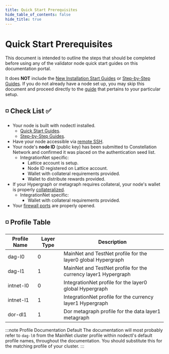 ```yaml
---
title: Quick Start Prerequisites
hide_table_of_contents: false
hide_title: true
---
```

# Quick Start Prerequisites

This document is intended to outline the steps that should be completed before using any of the validator node quick start guides on this documentation portal.

It does **NOT** include the [New Installation Start Guides](/validate/quick-start/index) or [Step-by-Step Guides](/validate/automated/install/nodectl-install-types). If you do not already have a node set up, you may skip this document and proceed directly to the [guide](/validate/quick-start/index) that pertains to your particular setup.

## ◽ Check List  ✅

- Your node is built with nodectl installed. 
  - [Quick Start Guides](/validate/quick-start/index).
  - [Step-by-Step Guides](/validate/automated/install/nodectl-install-types).
- Have your node accessible via [remote SSH](/validate/validator/ssh-keys).
- Your node's **node ID** (public key) has been submitted to Constellation Network and confirmed it was placed on the authentication seed list.
  - IntegrationNet specific:
     - Lattice account is setup.
     - Node ID registered on Lattice account.
     - Wallet with collateral requirements provided.
     - Wallet to distribute rewards provided. 
- If your Hypergraph or metagraph requires collateral, your node's wallet is properly [collateralized](/validate/quick-start/collateralize). 
  - IntegrationNet specific:
     - Wallet with collateral requirements provided.
- Your [firewall ports](/validate/resources/firewall-access) are properly opened.

## ◽ Profile Table

| Profile Name | Layer Type | Description |
| ------------ | ---------- | ----------- | 
| dag-l0 | 0 | MainNet and TestNet profile for the layer0 global Hypergraph |
| dag-l1 | 1 | MainNet and TestNet profile for the currency layer1 Hypergraph |
| intnet-l0 | 0 | IntegrationNet profile for the layer0 global Hypergraph |
| intnet-l1 | 1 | IntegrationNet profile for the currency layer1 Hypergraph |
| dor-dl1 | 1 | Dor metagraph profile for the data layer1 metagraph |

:::note Profile Documentation Default
The documentation will most probably refer to `dag-l0` from the MainNet cluster profile within nodectl's default profile names, throughout the documentation.  You should substitute this for the matching profile of your cluster.
:::
